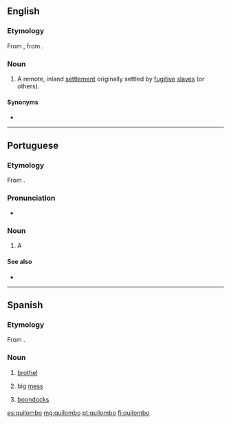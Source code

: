 {{also|Quilombo}}
==English==
{{wikipedia}}

===Etymology===
From {{etyl|pt|en}} {{term|quilombo|lang=pt}}, from {{etyl|kmb|en}} {{term|kilombo|lang=kmb}}.

===Noun===
{{en-noun}}

# {{context|historical|in Brazil|lang=en}} A remote, inland [[settlement]] originally settled by [[fugitive]] [[slave]]s (or others).

====Synonyms====
* {{l|en|palenque}}

----
==Portuguese==

===Etymology===
From {{etyl|kmb|pt}} {{term|kilombo|lang=kmb}}.
===Pronunciation===
* {{a|Brazil}} {{IPA|[kiˈlõbu]|lang=pt}}
===Noun===
{{pt-noun|m}}

# A {{l|en|quilombo}}

====See also====
* {{l|pt|mocambo}}

----
==Spanish==

===Etymology===
From {{etyl|pt|es}} {{term|quilombo|lang=pt}}.
===Noun===
{{es-noun|m}}

# {{context|Argentina|lang=es}} [[brothel]]
# {{context|Argentina|lang=es}} big [[mess]]
# {{context|Venezuela|lang=es}} [[boondocks]]

[[es:quilombo]]
[[mg:quilombo]]
[[pt:quilombo]]
[[fi:quilombo]]